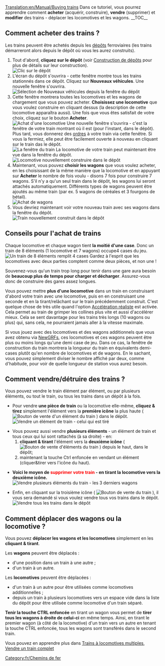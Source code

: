 [[Translation:en/Manual/Buying trains]]
{{fr/Tutoriel}}
Dans ce tutoriel, vous pourrez apprendre comment '''acheter''' (acquérir, construire), '''vendre''' (supprimer) et '''modifier''' des trains - déplacer les locomotives et les wagons.
__TOC__ 
==Comment acheter des trains ?==
Les trains peuvent être achetés depuis les [[fr/Manual/Dépôts|dépôts]] ferroviaires (les trains démarreront alors depuis le dépôt où vous les aurez construits).
#Tout d'abord, '''cliquez sur le dépôt''' (voir [[fr/Manual/Construction de dépôts|Construction de dépôts]] pour plus de détails sur leur construction).<br/>[[File:en/BuildTrainTutorial1.png|none|frame|Clic sur le dépôt]]
#L'écran du dépôt s'ouvrira - cette fenêtre montre tous les trains stationnés dans ce dépôt. Cliquez sur '''Nouveaux véhicules'''. Une nouvelle fenêtre s'ouvrira.<br/>[[File:en/BuildTrainTutorial2.png|none|frame|Sélection de Nouveaux véhicules depuis la fenêtre du dépôt]]
#Cette fenêtre montrera toutes les locomotives et les wagons de chargement que vous pouvez acheter. '''Choisissez une locomotive''' que vous voulez construire en cliquant dessus (la description de cette locomotive apparaîtra aussi). Une fois que vous êtes satisfait de votre choix, cliquez sur le bouton '''Acheter'''.<br/>[[File:en/BuildTrainTutorial3.png|none|frame|Achat d'une locomotive]] Une nouvelle fenêtre s'ouvrira - c'est la fenêtre de votre train montrant où il est (pour l'instant, dans le dépôt). Plus tard, vous donnerez des [[fr/Manual/Ordres|ordres]] à votre train via cette fenêtre. Si vous la fermiez, elle peut être facilement ouverte à nouveau en cliquant sur le train das le dépôt.<br/>[[File:en/BuildTrainTutorial5.png|none|frame|La fenêtre du train]] La locomotive de votre train peut maintenant être vue dans la fenêtre du dépôt.<br/>[[File:en/BuildTrainTutorial4.png|none|frame|Locomotive nouvellement construire dans le dépôt]]
#Maintenant, vous pouvez '''choisir les wagons''' que vous voulez acheter, en les choisissant de la même manière que la locomotive et en appuyant sur '''Acheter''' le nombre de fois voulu - disons 7 fois pour construire 7 wagons. S'il n'y a qu'un seul train dans le dépôt, les wagons lui seront attachés automatiquement. Différents types de wagons peuvent être ajoutés au même train (par ex. 5 wagons de céréales et 3 fourgons de bétail).<br/>[[File:en/BuildTrainTutorial6.png|none|frame|Achat de wagons]]
#Vous devriez maintenant voir votre nouveau train avec ses wagons dans la fenêtre du dépôt.<br/>[[File:en/BuildTrainTutorial7.png|none|frame|Train nouvellement construit dans le dépôt]]

==Conseils pour l'achat de trains==
Chaque locomotive et chaque wagon tient '''la moitié d'une case'''. Donc un train de 8 éléments (1 locomotive et 7 wagons) occupe4 cases du jeu.
[[File:en/BuildTrainTutorial8.png|none|frame|Un train de 8 éléments remplit 4 cases]]
Gardez à l'esprit que les locomotives avec deux parties comptent comme deux pièces, et non une !

Souvenez-vous qu'un train trop long pour tenir dans une gare aura besoin de '''beaucoup plus de temps pour charger et décharger'''. Assurez-vous donc de construire des gares assez longues.

Vous pouvez mettre '''plus d'une locomotive''' dans un train en construisant d'abord votre train avec une locomotive, puis en en construisant une seconde et en la tirant/relâchant sur le train précédemment construit. C'est quelque chose de très utile quand l'option [[fr/Archive/Manual/Settings/Accélération réaliste|Accélération réaliste]] est activée. Cela permet au train de grimper les collines plus vite et aussi d'accélérer mieux. Cela se sent davantage pour les trains très longs (10 wagons ou plus) qui, sans cela, ne pourraient jamais aller à la vitesse maximale.

Si vous jouez avec des locomotives et des wagons additionnels que vous avez obtenu via [[fr/Newgrf|NewGRFs]], ces locomotives et ces wagons peuvent être plus ou moins longs qu'une demi case de jeu. Dans ce cas, la fenêtre de construction du train montrera la longueur du train en équivalents demi-cases plutôt qu'en nombre de locomotives et de wagons. En le sachant, vous pouvez simplement diviser le nombre affiché par deux, comme d'habitude, pour voir de quelle longueur de station vous aurez besoin.

==Comment vendre/détruire des trains ?==
Vous pouvez vendre le train élément par élément, ou par plusieurs éléments, ou tout le train, ou tous les trains dans un dépôt à la fois.

* Pour vendre '''une pièce de train''' ou la locomotive elle-même, '''cliquez & tirez''' simplement l'élément vers la '''première icône''' la plus haute ( [[File:en/SellTrainVehicle.png|Bouton de vente d'un élément du train]] ) dans le dépôt.<br/>[[File:en/BuildTrainTutorial9.png|none|frame|Vendre un élément de train - celui qui est tiré]]

* Vous pouvez aussi vendre '''plusieurs éléments''' - un élément de train et tous ceux qui lui sont rattachés (à sa droite) - en:
*# '''cliquant & tirant''' l'élément vers la '''deuxième icône''' ( [[File:en/SellEntireTrain.png|Bouton de vente d'éléments du train]] ) depuis le haut, dans le dépôt;
*# maintenant la touche Ctrl enfoncée en vendant un élément (cliquer&tirer vers l'icône du haut).

* '''Voici le moyen de <font color='red'>supprimer votre train</font> - en tirant la locomotive vers la deuxième icône.'''<br/>[[File:en/BuildTrainTutorial10.png|none|frame|Vendre plusieurs éléments du train - les 3 derniers wagons]]

* Enfin, en cliquant sur la troisième icône ( [[File:en/SellAllTrains.png|Bouton de vente du train]] ), il vous sera demandé si vous voulez vendre tous vos trains dans le dépôt.<br/>[[File:en/BuildTrainTutorial11.png|none|frame|Vendre tous les trains dans le dépôt]]

==Comment déplacer des wagons ou la locomotive ?==

Vous pouvez '''déplacer les wagons et les locomotives''' simplement en les '''cliquant & tirant'''.

Les '''wagons''' peuvent être déplacés :
* d'une position dans un train à une autre ;
* d'un train à un autre.
Les '''locomotives''' peuvent être déplacées :
* d'un train à un autre pour être utilisées comme locomotives additionnelles ;
* depuis un train à plusieurs locomotives vers un espace vide dans la liste du dépôt pour être utilisée comme locomotive d'un train séparé.

'''Tenir la touche CTRL enfoncée''' en tirant un wagon vous permet de '''tirer tous les wagons à droite de celui-ci''' en même temps. Ainsi, en tirant le premier wagon (à côté de la locomotive) d'un train vers un autre en tenant la touche CTRL enfoncée, tous les wagons sont transférés dans le second train.

Vous pouvez en apprendre plus dans [[fr/Archive/Manual/Settings/Train à locomotives multiples|Trains à locomotives multiples]], [[fr/Manual/Vendre un train complet|Vendre un train complet]]

[[Category:fr/Chemins de fer]]